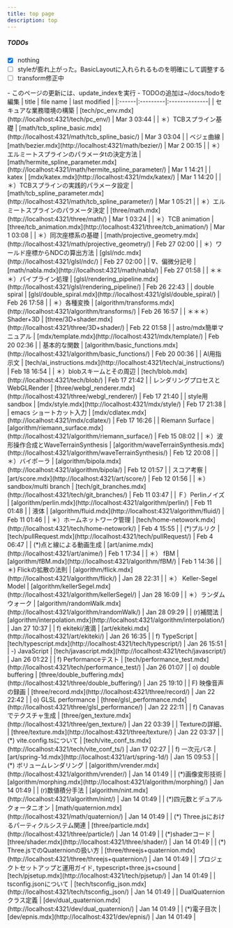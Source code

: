```yaml
---
title: top page
description: top
---
```

<style>{`
table { width: 100%; }
th:nth-child(3) { min-width: 180px; }
`}</style>
 <style>{`

.sl-markdown-content > main > hr:not(:where(.not-content *)) {
  border: none !important;
  border-bottom: 4px double white !important;
  margin-bottom: 14px;
}
 
.sl-markdown-content div.ec-line {
margin-top: 0 !important;
font-size:10px;
}
.sl-markdown-content{
 font-size:15px;
}

.sl-markdown-content p,table,div.expressive-code {
 padding:0em;
 margin-top: 0em !important;
 margin-left: 1em !important;
}

.sl-markdown-content p {
 text-indent: 1em;
}
.sl-markdown-content li p {
  text-indent: 0;
  margin-left:0 !important;
}

.sl-markdown-content ul,ol,li::marker {
 padding-left:2em;
 margin-top: 0em !important;
 margin-left: 1em !important;
}


.sl-markdown-content h3::before {
content: "> ";
} 
.sl-markdown-content h4::before {
content: ">> ";
} 
.sl-markdown-content h5::before {
content: ">>> ";
} 
.sl-markdown-content h6::before {
content: ">>>> ";
} 

h1,h2,h3,h4,h5,h6 {
 margin-top: 1em !important;

}

figure pre {
 margin-top: 0.4em !important;
}
.sl-markdown-content h1 {
 font-size:27px;
 text-decoration: underline;
 font-weight: bold
}

.sl-markdown-content h2 {
 font-size:26px;
 font-weight: normal;
 text-decoration: underline;
}

.sl-markdown-content h3 {
 font-size:24px;
 font-weight: normal;
 font-style: italic;
 text-decoration: underline;
}

.sl-markdown-content h4 {
 font-size:22px;
 font-weight: normal;
 font-style: italic; 
 text-decoration: underline;
 margin-top: 2px;
}
.sl-markdown-content h5 {
 font-size:18px;
 font-weight: bold;
 font-style: italic; 
 text-decoration: underline;
}
.sl-markdown-content h6 {
 font-size:15px;
 font-weight: bold;
 font-style: italic; 
 text-decoration: underline;
}

.sl-markdown-content th {
 font-size:13px;
}
.sl-markdown-content td {
 font-size:13px;
}
`}</style>


<TimeStamp fileUrl={import.meta.url} />

##### TODOs

 - [x] nothing
 - [ ] styleが膨れ上がった。BasicLayoutに入れられるものを明確にして調整する
 - [ ] transform修正中
<Box>
- このページの更新には、update_indexを実行
- TODOの追加は~/docs/todoを編集
</Box>
| title | file name | last modified |
|:------|:---------|:--------------|
| セキュアな業務環境の構築 | [tech/pc_env.mdx](http://localhost:4321/tech/pc_env/) | Mar 3 03:44 |
| ＊）TCBスプライン基礎 | [math/tcb_spline_basic.mdx](http://localhost:4321/math/tcb_spline_basic/) | Mar 3 03:04 |
| ベジェ曲線 | [math/bezier.mdx](http://localhost:4321/math/bezier/) | Mar 2 00:15 |
| ＊）エルミートスプラインのパラメータtの決定方法 | [math/hermite_spline_parameter.mdx](http://localhost:4321/math/hermite_spline_parameter/) | Mar 1 14:21 |
| katex | [mdx/katex.mdx](http://localhost:4321/mdx/katex/) | Mar 1 14:20 |
| ＊）TCBスプラインの実践的パラメータ設定 | [math/tcb_spline_parameter.mdx](http://localhost:4321/math/tcb_spline_parameter/) | Mar 1 05:21 |
| ＊）エルミートスプラインのパラメータ決定 | [three/math.mdx](http://localhost:4321/three/math/) | Mar 1 03:24 |
| ＊）TCB animation | [three/tcb_animation.mdx](http://localhost:4321/three/tcb_animation/) | Mar 1 03:08 |
| ＊）同次座標系の基礎 | [math/projective_geometry.mdx](http://localhost:4321/math/projective_geometry/) | Feb 27 02:00 |
| ＊）ワールド座標からNDCの算出方法 | [glsl/ndc.mdx](http://localhost:4321/glsl/ndc/) | Feb 27 02:00 |
| ∇、偏微分記号 | [math/nabla.mdx](http://localhost:4321/math/nabla/) | Feb 27 01:58 |
| ＊＊＊）パイプライン処理 | [glsl/rendering_pipeline.mdx](http://localhost:4321/glsl/rendering_pipeline/) | Feb 26 22:43 |
| double spiral | [glsl/double_spiral.mdx](http://localhost:4321/glsl/double_spiral/) | Feb 26 17:58 |
| ＊）各種変換 | [algorithm/transforms.mdx](http://localhost:4321/algorithm/transforms/) | Feb 26 16:57 |
| ＊＊＊）Shader+3D | [three/3D+shader.mdx](http://localhost:4321/three/3D+shader/) | Feb 22 01:58 |
| astro/mdx簡単マニュアル | [mdx/template.mdx](http://localhost:4321/mdx/template/) | Feb 20 02:36 |
| 基本的な関数 | [algorithm/basic_functions.mdx](http://localhost:4321/algorithm/basic_functions/) | Feb 20 00:36 |
| AI用指示文 | [tech/ai_instructions.mdx](http://localhost:4321/tech/ai_instructions/) | Feb 18 16:54 |
| ＊）blobスキームとその周辺 | [tech/blob.mdx](http://localhost:4321/tech/blob/) | Feb 17 21:42 |
| レンダリングプロセスとWebGLRender | [three/webgl_renderer.mdx](http://localhost:4321/three/webgl_renderer/) | Feb 17 21:40 |
| style用sandbox | [mdx/style.mdx](http://localhost:4321/mdx/style/) | Feb 17 21:38 |
| emacs ショートカット入力 | [mdx/cdlatex.mdx](http://localhost:4321/mdx/cdlatex/) | Feb 17 16:26 |
| Riemann Surface | [algorithm/riemann_surface.mdx](http://localhost:4321/algorithm/riemann_surface/) | Feb 15 08:02 |
| ＊）波形操作合成とWaveTerrainSynthesis | [algorithm/waveTerrainSynthesis.mdx](http://localhost:4321/algorithm/waveTerrainSynthesis/) | Feb 12 20:08 |
| ＊）バイポーラ | [algorithm/bipola.mdx](http://localhost:4321/algorithm/bipola/) | Feb 12 01:57 |
| スコア考察 | [art/score.mdx](http://localhost:4321/art/score/) | Feb 12 01:56 |
| ＊）sandbox/multi branch | [tech/git_branches.mdx](http://localhost:4321/tech/git_branches/) | Feb 11 03:47 |
| Ｆ）Perlinノイズ | [algorithm/perlin.mdx](http://localhost:4321/algorithm/perlin/) | Feb 11 01:48 |
| 液体 | [algorithm/fluid.mdx](http://localhost:4321/algorithm/fluid/) | Feb 11 01:46 |
| ＊）ホームネットワーク管理 | [tech/home-netowork.mdx](http://localhost:4321/tech/home-netowork/) | Feb 4 15:55 |
| (*)プルリク | [tech/pullRequest.mdx](http://localhost:4321/tech/pullRequest/) | Feb 4 06:47 |
| (*)点と線による動画生成 | [art/anime.mdx](http://localhost:4321/art/anime/) | Feb 1 17:34 |
| ＊） fBM | [algorithm/fBM.mdx](http://localhost:4321/algorithm/fBM/) | Feb 1 14:36 |
| ＊) Flickの拡散の法則 | [algorithm/flick.mdx](http://localhost:4321/algorithm/flick/) | Jan 28 22:31 |
| ＊） Keller-Segel Model | [algorithm/kellerSegel.mdx](http://localhost:4321/algorithm/kellerSegel/) | Jan 28 16:09 |
| ＊）ランダムウォーク | [algorithm/randomWalk.mdx](http://localhost:4321/algorithm/randomWalk/) | Jan 28 09:29 |
| (r)補間法 | [algorithm/interpolation.mdx](http://localhost:4321/algorithm/interpolation/) | Jan 27 10:37 |
| f) ekiteki/液滴 | [art/ekiteki.mdx](http://localhost:4321/art/ekiteki/) | Jan 26 16:35 |
| f) TypeScript | [tech/typescript.mdx](http://localhost:4321/tech/typescript/) | Jan 26 15:51 |
| -) JavaScript | [tech/javascript.mdx](http://localhost:4321/tech/javascript/) | Jan 26 01:22 |
| f) Performanceテスト | [tech/performance_test.mdx](http://localhost:4321/tech/performance_test/) | Jan 26 01:07 |
| o) double buffering | [three/double_buffering.mdx](http://localhost:4321/three/double_buffering/) | Jan 25 19:10 |
| F) 映像音声の録画 | [three/record.mdx](http://localhost:4321/three/record/) | Jan 22 22:42 |
| o) GLSL performance | [three/glsl_performance.mdx](http://localhost:4321/three/glsl_performance/) | Jan 22 22:11 |
| f) Canavasでテクスチャ生成 | [three/gen_texture.mdx](http://localhost:4321/three/gen_texture/) | Jan 22 03:39 |
| Textureの詳細、 | [three/texture.mdx](http://localhost:4321/three/texture/) | Jan 22 03:37 |
| (*) vite.config.tsについて | [tech/vite_conf_ts.mdx](http://localhost:4321/tech/vite_conf_ts/) | Jan 17 02:27 |
| f) 一次元バネ | [art/spring-1d.mdx](http://localhost:4321/art/spring-1d/) | Jan 15 09:53 |
| (*) ボリュームレンダリング | [algorithm/vrender.mdx](http://localhost:4321/algorithm/vrender/) | Jan 14 01:49 |
| (*)画像変形技術 | [algorithm/morphing.mdx](http://localhost:4321/algorithm/morphing/) | Jan 14 01:49 |
| (r)数値積分手法 | [algorithm/nint.mdx](http://localhost:4321/algorithm/nint/) | Jan 14 01:49 |
| (*)四元数とデュアルクォータニオン | [math/quaternion.mdx](http://localhost:4321/math/quaternion/) | Jan 14 01:49 |
| (*) Three.jsにおけるパーティクルシステム関連 | [three/particle.mdx](http://localhost:4321/three/particle/) | Jan 14 01:49 |
| (*)shaderコード | [three/shader.mdx](http://localhost:4321/three/shader/) | Jan 14 01:49 |
| (*) Three.jsでのQuaternionの扱い方 | [three/threejs+quaternion.mdx](http://localhost:4321/three/threejs+quaternion/) | Jan 14 01:49 |
| プロジェクトセットアップと運用ガイド, typescript+three.js+csound | [tech/pjsetup.mdx](http://localhost:4321/tech/pjsetup/) | Jan 14 01:49 |
| tsconfig.jsonについて | [tech/tsconfig_json.mdx](http://localhost:4321/tech/tsconfig_json/) | Jan 14 01:49 |
| DualQuaternionクラス定義 | [dev/dual_quaternion.mdx](http://localhost:4321/dev/dual_quaternion/) | Jan 14 01:49 |
| (*)電子目次 | [dev/epnis.mdx](http://localhost:4321/dev/epnis/) | Jan 14 01:49 |
